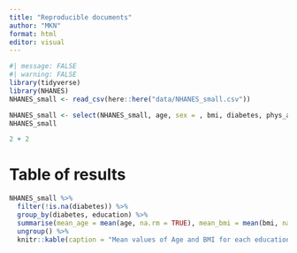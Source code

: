 ```yaml
---
title: "Reproducible documents"
author: "MKN"
format: html
editor: visual
---
```

```r
#| message: FALSE
#| warning: FALSE
library(tidyverse)
library(NHANES)
NHANES_small <- read_csv(here::here("data/NHANES_small.csv"))
```

```r
NHANES_small <- select(NHANES_small, age, sex = , bmi, diabetes, phys_active, bp_sys_ave, bp_dia_ave, education)
NHANES_small
```


```r
2 + 2
```

# Table of results

```r
NHANES_small %>%
  filter(!is.na(diabetes)) %>%
  group_by(diabetes, education) %>%
  summarise(mean_age = mean(age, na.rm = TRUE), mean_bmi = mean(bmi, na.rm = TRUE)) %>%
  ungroup() %>%
  knitr::kable(caption = "Mean values of Age and BMI for each education and diabets")
```
